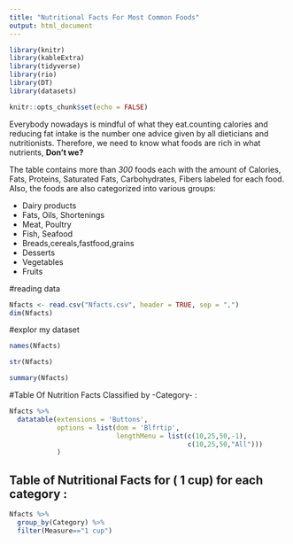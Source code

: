 ```yaml
---
title: "Nutritional Facts For Most Common Foods"
output: html_document
---
```



```r
library(knitr)
library(kableExtra)
library(tidyverse)
library(rio)
library(DT)
library(datasets)

```



```r
knitr::opts_chunk$set(echo = FALSE)

```




Everybody nowadays is mindful of what they eat.counting calories and reducing fat intake is the number one advice given by all dieticians and nutritionists. Therefore, we need to know what foods are rich in what nutrients, __Don't we?__


The table contains more than _300_ foods each with the amount of Calories, Fats, Proteins, Saturated Fats, Carbohydrates, Fibers labeled for each food. Also, the foods are also categorized into various groups:


* Dairy products
* Fats, Oils, Shortenings
* Meat, Poultry
* Fish, Seafood
* Breads,cereals,fastfood,grains
* Desserts
* Vegetables
* Fruits 



#reading data

```r
Nfacts <- read.csv("Nfacts.csv", header = TRUE, sep = ",")
dim(Nfacts)
```

#explor my dataset
```r
names(Nfacts)

str(Nfacts)

summary(Nfacts)
```

#Table Of Nutrition Facts Classified by -Category- :

```r
Nfacts %>%
  datatable(extensions = 'Buttons',
            options = list(dom = 'Blfrtip',
                           lengthMenu = list(c(10,25,50,-1),
                                             c(10,25,50,"All")))
            )
```


## Table of Nutritional Facts for ( 1 cup) for each category :

```r
Nfacts %>%
  group_by(Category) %>%
  filter(Measure=="1 cup")

```



